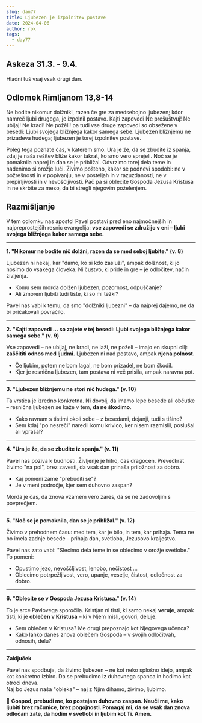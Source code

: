 ```yaml
---
slug: dan77
title: Ljubezen je izpolnitev postave
date: 2024-04-06
author: rok
tags:
  - day77
---
```


## Askeza 31.3. - 9.4.

Hladni tuš vsaj vsak drugi dan.

## Odlomek Rimljanom 13,8-14

Ne bodite nikomur dolžniki, razen če gre za medsebojno ljubezen; kdor namreč ljubi drugega, je izpolnil postavo. Kajti zapovedi Ne prešuštvuj! Ne ubijaj! Ne kradi! Ne požêli! pa tudi vse druge zapovedi so obsežene v besedi: Ljubi svojega bližnjega kakor samega sebe. Ljubezen bližnjemu ne prizadeva hudega; ljubezen je torej izpolnitev postave.

Poleg tega poznate čas, v katerem smo. Ura je že, da se zbudite iz spanja, zdaj je naša rešitev bliže kakor takrat, ko smo vero sprejeli. Noč se je pomaknila naprej in dan se je približal. Odvrzimo torej dela teme in nadenimo si orožje luči. Živimo pošteno, kakor se podnevi spodobi: ne v požrešnosti in v popivanju, ne v posteljah in v razuzdanosti, ne v prepirljivosti in v nevoščljivosti. Pač pa si oblecite Gospoda Jezusa Kristusa in ne skrbite za meso, da bi stregli njegovim poželenjem.

## Razmišljanje

V tem odlomku nas apostol Pavel postavi pred eno najmočnejših in najpreprostejših resnic evangelija: **vse zapovedi se združijo v eni – ljubi svojega bližnjega kakor samega sebe.**

---

**1. "Nikomur ne bodite nič dolžni, razen da se med seboj ljubite." (v. 8)**

Ljubezen ni nekaj, kar "damo, ko si kdo zasluži", ampak dolžnost, ki jo nosimo do vsakega človeka. Ni čustvo, ki pride in gre – je odločitev, način življenja.

- Komu sem morda dolžen ljubezen, pozornost, odpuščanje?
- Ali zmorem ljubiti tudi tiste, ki so mi težki?

Pavel nas vabi k temu, da smo "dolžniki ljubezni" – da najprej dajemo, ne da bi pričakovali povračilo.

---

**2. "Kajti zapovedi … so zajete v tej besedi: Ljubi svojega bližnjega kakor samega sebe." (v. 9)**

Vse zapovedi – ne ubijaj, ne kradi, ne laži, ne poželi – imajo en skupni cilj: **zaščititi odnos med ljudmi.** Ljubezen ni nad postavo, ampak **njena polnost.**

- Če ljubim, potem ne bom lagal, ne bom prizadel, ne bom škodil.
- Kjer je resnična ljubezen, tam postava ni več prisila, ampak naravna pot.

---

**3. "Ljubezen bližnjemu ne stori nič hudega." (v. 10)**

Ta vrstica je izredno konkretna. Ni dovolj, da imamo lepe besede ali občutke – resnična ljubezen se kaže v tem, **da ne škodimo**.

- Kako ravnam s tistimi okoli sebe – z besedami, dejanji, tudi s tišino?
- Sem kdaj "po nesreči" naredil komu krivico, ker nisem razmislil, poslušal ali vprašal?

---

**4. "Ura je že, da se zbudite iz spanja." (v. 11)**

Pavel nas poziva k budnosti. Življenje je hitro, čas dragocen. Prevečkrat živimo "na pol", brez zavesti, da vsak dan prinaša priložnost za dobro.

- Kaj pomeni zame "prebuditi se"?
- Je v meni področje, kjer sem duhovno zaspan?

Morda je čas, da znova vzamem vero zares, da se ne zadovoljim s povprečjem.

---

**5. "Noč se je pomaknila, dan se je približal." (v. 12)**

Živimo v prehodnem času: med tem, kar je bilo, in tem, kar prihaja. Tema ne bo imela zadnje besede – prihaja dan, svetloba, Jezusovo kraljestvo.

Pavel nas zato vabi: "Slecimo dela teme in se oblecimo v orožje svetlobe." To pomeni:

- Opustimo jezo, nevoščljivost, lenobo, nečistost …
- Oblecimo potrpežljivost, vero, upanje, veselje, čistost, odločnost za dobro.

---

**6. "Oblecite se v Gospoda Jezusa Kristusa." (v. 14)**

To je srce Pavlovega sporočila. Kristjan ni tisti, ki samo nekaj **veruje**, ampak tisti, ki je **oblečen v Kristusa** – ki v Njem misli, govori, deluje.

- Sem oblečen v Kristusa? Me drugi prepoznajo kot Njegovega učenca?
- Kako lahko danes znova oblečem Gospoda – v svojih odločitvah, odnosih, delu?

---

**Zaključek**

Pavel nas spodbuja, da živimo ljubezen – ne kot neko splošno idejo, ampak kot konkretno izbiro. Da se prebudimo iz duhovnega spanca in hodimo kot otroci dneva.  
Naj bo Jezus naša "obleka" – naj z Njim dihamo, živimo, ljubimo.

🙏 **Gospod, prebudi me, ko postajam duhovno zaspan. Nauči me, kako ljubiti brez računice, brez pogojnosti. Pomagaj mi, da se vsak dan znova odločam zate, da hodim v svetlobi in ljubim kot Ti. Amen.**

